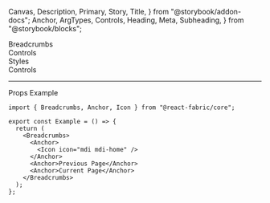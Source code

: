   Canvas,
  Description,
  Primary,
  Story,
  Title,
} from "@storybook/addon-docs";
  Anchor,
  ArgTypes,
  Controls,
  Heading,
  Meta,
  Subheading,
} from "@storybook/blocks";

<Meta of={BreadcrumbsStories} />

<Title>Breadcrumbs</Title>

<Anchor storyId="Breadcrumbs">
  <div className="hidden-anchor">
    <Subheading>Breadcrumbs</Subheading>
  </div>
</Anchor>

<Description of={Breadcrumbs} />

<Primary />

<Collapsable className="control-panel">
  <div>Controls</div>
  <Controls of={BreadcrumbsStories._Breadcrumbs} />
</Collapsable>

<Anchor storyId="card">
  <Subheading>Styles</Subheading>
</Anchor>
<Description of={BreadcrumbsStories.Styles} />
<Canvas withToolbar of={BreadcrumbsStories.Styles} />
<Collapsable className="control-panel">
  <div>Controls</div>
  <Controls of={BreadcrumbsStories.Styles} />
</Collapsable>

<hr />

<Anchor storyId="props">
  <Subheading>Props</Subheading>
</Anchor>

<ArgTypes sort="requiredFirst" />

<Anchor storyId="sample">
  <Subheading>Example</Subheading>
</Anchor>

```tsx
import { Breadcrumbs, Anchor, Icon } from "@react-fabric/core";

export const Example = () => {
  return (
    <Breadcrumbs>
      <Anchor>
        <Icon icon="mdi mdi-home" />
      </Anchor>
      <Anchor>Previous Page</Anchor>
      <Anchor>Current Page</Anchor>
    </Breadcrumbs>
  );
};
```
